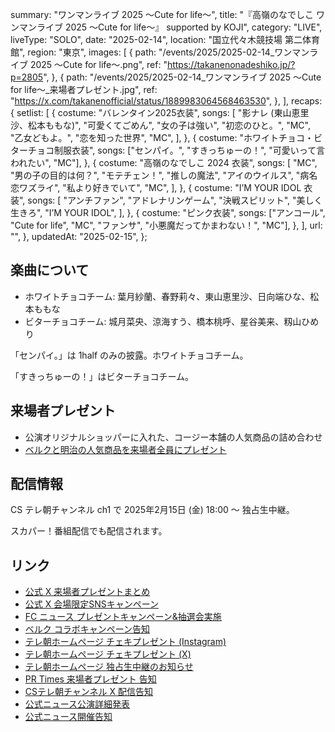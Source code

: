   summary: "ワンマンライブ 2025 〜Cute for life〜",
  title: "『高嶺のなでしこ ワンマンライブ 2025 〜Cute for life〜』 supported by KOJI",
  category: "LIVE",
  liveType: "SOLO",
  date: "2025-02-14",
  location: "国立代々木競技場 第二体育館",
  region: "東京",
  images: [
    {
      path: "/events/2025/2025-02-14_ワンマンライブ 2025 〜Cute for life〜.png",
      ref: "https://takanenonadeshiko.jp/?p=2805",
    },
    {
      path: "/events/2025/2025-02-14_ワンマンライブ 2025 〜Cute for life〜_来場者プレゼント.jpg",
      ref: "https://x.com/takanenofficial/status/1889983064568463530",
    },
  ],
  recaps: {
    setlist: [
      {
        costume: "バレンタイン2025衣装",
        songs: [
          "影ナレ (東山恵里沙、松本ももな)",
          "可愛くてごめん",
          "女の子は強い",
          "初恋のひと。",
          "MC",
          "乙女どもよ。",
          "恋を知った世界",
          "MC",
        ],
      },
      {
        costume: "ホワイトチョコ・ビターチョコ制服衣装",
        songs: ["センパイ。", "すきっちゅーの！", "可愛いって言われたい", "MC"],
      },
      {
        costume: "高嶺のなでしこ 2024 衣装",
        songs: [
          "MC",
          "男の子の目的は何？",
          "モテチェン！",
          "推しの魔法",
          "アイのウイルス",
          "病名恋ワズライ",
          "私より好きでいて",
          "MC",
        ],
      },
      {
        costume: "I’M YOUR IDOL 衣装",
        songs: [
          "アンチファン",
          "アドレナリンゲーム",
          "決戦スピリット",
          "美しく生きろ",
          "I’M YOUR IDOL",
        ],
      },
      {
        costume: "ピンク衣装",
        songs: ["アンコール", "Cute for life", "MC", "ファンサ", "小悪魔だってかまわない！", "MC"],
      },
    ],
    url: "",
  },
  updatedAt: "2025-02-15",
};

## 楽曲について

- ホワイトチョコチーム: 葉月紗蘭、春野莉々、東山恵里沙、日向端ひな、松本ももな
- ビターチョコチーム: 城月菜央、涼海すう、橋本桃呼、星谷美来、籾山ひめり

「センパイ。」は 1half のみの披露。ホワイトチョコチーム。

「すきっちゅーの！」はビターチョコチーム。

## 来場者プレゼント

- 公演オリジナルショッパーに入れた、コージー本舗の人気商品の詰め合わせ
- [ベルクと明治の人気商品を来場者全員にプレゼント](https://x.com/takanenofficial/status/1885478174215331858)

## 配信情報

CS テレ朝チャンネル ch1 で 2025年2月15日 (金) 18:00 〜 独占生中継。

スカパー！番組配信でも配信されます。

## リンク

- [公式 X 来場者プレゼントまとめ](https://x.com/takanenofficial/status/1889983064568463530)
- [公式 X 会場限定SNSキャンペーン](https://x.com/takanenofficial/status/1889980409112600677)
- [FC ニュース プレゼントキャンペーン&抽選会実施](https://takanekofc.com/news/public/_/d78d7cuops670uqi.html)
- [ベルク コラボキャンペーン告知](https://x.com/takanenofficial/status/1885478174215331858)
- [テレ朝ホームページ チェキプレゼント (Instagram)](https://ex-maniacs.tv-asahi.co.jp/ch/ex_maniacs/post-51877/)
- [テレ朝ホームページ チェキプレゼント (X)](https://ex-maniacs.tv-asahi.co.jp/ch/ex_maniacs/post-51852/)
- [テレ朝ホームページ 独占生中継のお知らせ](https://www.tv-asahi.co.jp/ch/contents/variety/0765/)
- [PR Times 来場者プレゼント 告知 ](https://prtimes.jp/main/html/rd/p/000000706.000025517.html)
- [CSテレ朝チャンネル X 配信告知](https://x.com/tvasahi_cs/status/1887796172619948175)
- [公式ニュース公演詳細発表](https://takanenonadeshiko.jp/?p=2805)
- [公式ニュース開催告知](https://takanenonadeshiko.jp/?p=2629)
